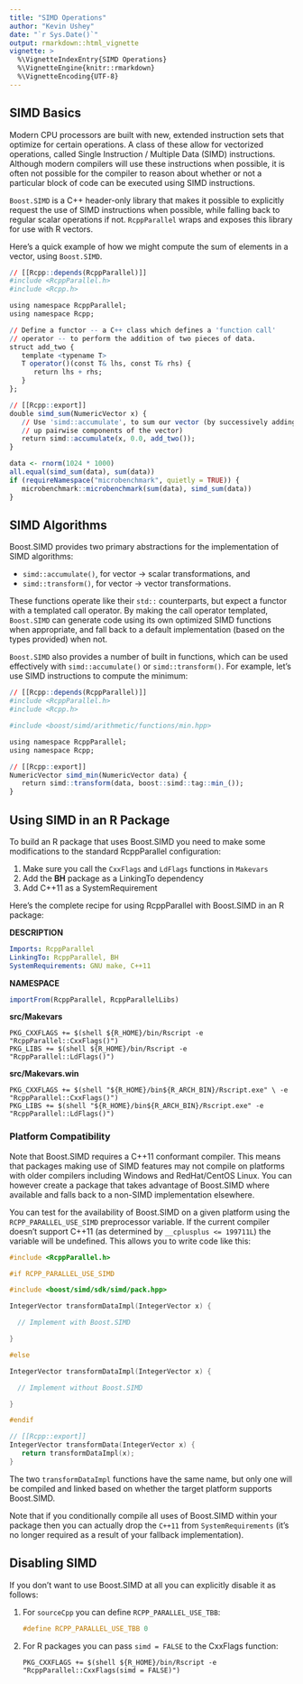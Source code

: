 ```yaml
---
title: "SIMD Operations"
author: "Kevin Ushey"
date: "`r Sys.Date()`"
output: rmarkdown::html_vignette
vignette: >
  %\VignetteIndexEntry{SIMD Operations}
  %\VignetteEngine{knitr::rmarkdown}
  %\VignetteEncoding{UTF-8}
---
```


## SIMD Basics

Modern CPU processors are built with new, extended instruction sets that optimize for certain operations. A class of these allow for vectorized operations, called Single Instruction / Multiple Data (SIMD) instructions. Although modern compilers will use these instructions when possible, it is often not possible for the compiler to reason about whether or not a particular block of code can be executed using SIMD instructions.

`Boost.SIMD` is a C++ header-only library that makes it possible to explicitly request the use of SIMD instructions when possible, while falling back to regular scalar operations if not. `RcppParallel` wraps and exposes this library for use with R vectors.

Here's a quick example of how we might compute the sum of elements in a vector, using `Boost.SIMD`.

```r
// [[Rcpp::depends(RcppParallel)]]
#include <RcppParallel.h>
#include <Rcpp.h>

using namespace RcppParallel;
using namespace Rcpp;

// Define a functor -- a C++ class which defines a 'function call'
// operator -- to perform the addition of two pieces of data.
struct add_two {
   template <typename T>
   T operator()(const T& lhs, const T& rhs) {
      return lhs + rhs;
   }
};

// [[Rcpp::export]]
double simd_sum(NumericVector x) {
   // Use 'simd::accumulate', to sum our vector (by successively adding
   // up pairwise components of the vector)
   return simd::accumulate(x, 0.0, add_two());
}
```

```r
data <- rnorm(1024 * 1000)
all.equal(simd_sum(data), sum(data))
if (requireNamespace("microbenchmark", quietly = TRUE)) {
   microbenchmark::microbenchmark(sum(data), simd_sum(data))
}
```


## SIMD Algorithms

Boost.SIMD provides two primary abstractions for the implementation of SIMD algorithms:

- `simd::accumulate()`, for vector -> scalar transformations, and
- `simd::transform()`,  for vector -> vector transformations.

These functions operate like their `std::` counterparts, but expect a functor with a templated call operator. By making the call operator templated, `Boost.SIMD` can generate code using its own optimized SIMD functions when appropriate, and fall back to a default implementation (based on the types provided) when not.

`Boost.SIMD` also provides a number of built in functions, which can be used effectively with `simd::accumulate()` or `simd::transform()`. For example, let's use SIMD instructions to compute the minimum:

```r
// [[Rcpp::depends(RcppParallel)]]
#include <RcppParallel.h>
#include <Rcpp.h>

#include <boost/simd/arithmetic/functions/min.hpp>

using namespace RcppParallel;
using namespace Rcpp;

// [[Rcpp::export]]
NumericVector simd_min(NumericVector data) {
   return simd::transform(data, boost::simd::tag::min_());
}
```

## Using SIMD in an R Package

To build an R package that uses Boost.SIMD you need to make some modifications to the standard RcppParallel configuration:

1. Make sure you call the `CxxFlags` and `LdFlags` functions in `Makevars`
2. Add the **BH** package as a LinkingTo dependency
3. Add C++11 as a SystemRequirement

Here's the complete recipe for using RcppParallel with Boost.SIMD in an R package:

**DESCRIPTION**

```yaml
Imports: RcppParallel
LinkingTo: RcppParallel, BH
SystemRequirements: GNU make, C++11
```

**NAMESPACE**

```R
importFrom(RcppParallel, RcppParallelLibs)
```

**src/Makevars**

```make
PKG_CXXFLAGS += $(shell ${R_HOME}/bin/Rscript -e "RcppParallel::CxxFlags()")
PKG_LIBS += $(shell ${R_HOME}/bin/Rscript -e "RcppParallel::LdFlags()")
```

**src/Makevars.win**

```make
PKG_CXXFLAGS += $(shell "${R_HOME}/bin${R_ARCH_BIN}/Rscript.exe" \ -e "RcppParallel::CxxFlags()")
PKG_LIBS += $(shell "${R_HOME}/bin${R_ARCH_BIN}/Rscript.exe" -e "RcppParallel::LdFlags()")
```

### Platform Compatibility

Note that Boost.SIMD requires a C++11 conformant compiler. This means that packages making use of SIMD features may not compile on platforms with older compilers including Windows and RedHat/CentOS Linux. You can however create a package that takes advantage of Boost.SIMD where available and falls back to a non-SIMD implementation elsewhere.

You can test for the availability of Boost.SIMD on a given platform using the `RCPP_PARALLEL_USE_SIMD` preprocessor variable. If the current compiler doesn't support C++11 (as determined by `__cplusplus <= 199711L`) the variable will be undefined. This allows you to write code like this:

```cpp
#include <RcppParallel.h>

#if RCPP_PARALLEL_USE_SIMD

#include <boost/simd/sdk/simd/pack.hpp>

IntegerVector transformDataImpl(IntegerVector x) {

  // Implement with Boost.SIMD

}

#else

IntegerVector transformDataImpl(IntegerVector x) {

  // Implement without Boost.SIMD

}

#endif

// [[Rcpp::export]]
IntegerVector transformData(IntegerVector x) {
   return transformDataImpl(x);
}

```

The two `transformDataImpl` functions have the same name, but only one will be compiled and linked based on whether the target platform supports Boost.SIMD. 

Note that if you conditionally compile all uses of Boost.SIMD within your package then you can actually drop the `C++11` from `SystemRequirements` (it's no longer required as a result of your fallback implementation).

## Disabling SIMD

If you don't want to use Boost.SIMD at all you can explicitly disable it as follows:

1. For `sourceCpp` you can define `RCPP_PARALLEL_USE_TBB`:

    ```cpp
    #define RCPP_PARALLEL_USE_TBB 0
    ```

2. For R packages you can pass `simd = FALSE` to the CxxFlags function:

    ```make
    PKG_CXXFLAGS += $(shell ${R_HOME}/bin/Rscript -e "RcppParallel::CxxFlags(simd = FALSE)")
    ```
   

   






   





